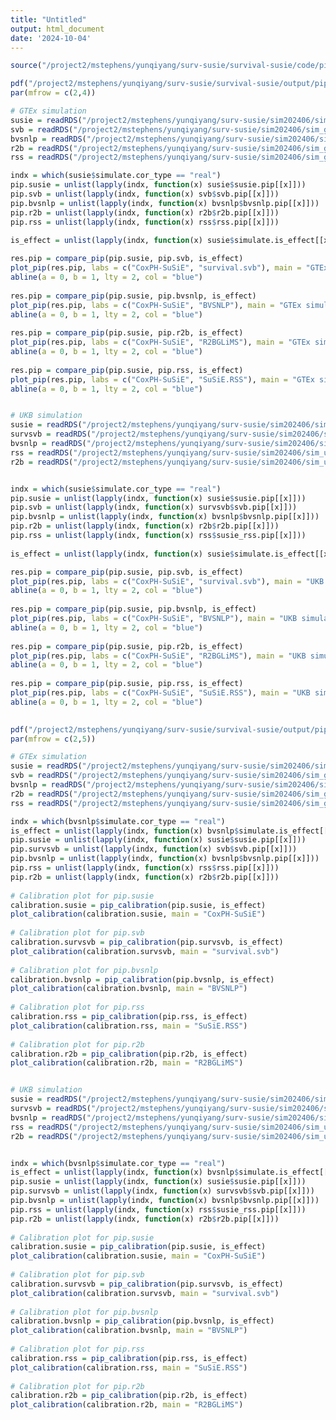 ```yaml
---
title: "Untitled"
output: html_document
date: '2024-10-04'
---
```


```r
source("/project2/mstephens/yunqiyang/surv-susie/survival-susie/code/pip.R")
```

```r
pdf("/project2/mstephens/yunqiyang/surv-susie/survival-susie/output/pip_combined.pdf", height = 8, width = 16)
par(mfrow = c(2,4))

# GTEx simulation
susie = readRDS("/project2/mstephens/yunqiyang/surv-susie/sim202406/sim_gtex_default_iter/susie.rds")
svb = readRDS("/project2/mstephens/yunqiyang/surv-susie/sim202406/sim_gtex_default_iter/svb.rds")
bvsnlp = readRDS("/project2/mstephens/yunqiyang/surv-susie/sim202406/sim_gtex_default_iter/bvsnlp.rds")
r2b = readRDS("/project2/mstephens/yunqiyang/surv-susie/sim202406/sim_gtex_default_iter/r2b.rds")
rss = readRDS("/project2/mstephens/yunqiyang/surv-susie/sim202406/sim_gtex_default_iter/rss.rds")

indx = which(susie$simulate.cor_type == "real")
pip.susie = unlist(lapply(indx, function(x) susie$susie.pip[[x]]))
pip.svb = unlist(lapply(indx, function(x) svb$svb.pip[[x]]))
pip.bvsnlp = unlist(lapply(indx, function(x) bvsnlp$bvsnlp.pip[[x]]))
pip.r2b = unlist(lapply(indx, function(x) r2b$r2b.pip[[x]]))
pip.rss = unlist(lapply(indx, function(x) rss$rss.pip[[x]]))
  
is_effect = unlist(lapply(indx, function(x) susie$simulate.is_effect[[x]]))

res.pip = compare_pip(pip.susie, pip.svb, is_effect)
plot_pip(res.pip, labs = c("CoxPH-SuSiE", "survival.svb"), main = "GTEx simulation")
abline(a = 0, b = 1, lty = 2, col = "blue")
  
res.pip = compare_pip(pip.susie, pip.bvsnlp, is_effect)
plot_pip(res.pip, labs = c("CoxPH-SuSiE", "BVSNLP"), main = "GTEx simulation")
abline(a = 0, b = 1, lty = 2, col = "blue")
  
res.pip = compare_pip(pip.susie, pip.r2b, is_effect)
plot_pip(res.pip, labs = c("CoxPH-SuSiE", "R2BGLiMS"), main = "GTEx simulation")
abline(a = 0, b = 1, lty = 2, col = "blue")
  
res.pip = compare_pip(pip.susie, pip.rss, is_effect)
plot_pip(res.pip, labs = c("CoxPH-SuSiE", "SuSiE.RSS"), main = "GTEx simulation")
abline(a = 0, b = 1, lty = 2, col = "blue")


# UKB simulation
susie = readRDS("/project2/mstephens/yunqiyang/surv-susie/sim202406/sim_ukb_niter10/susie.rds")
survsvb = readRDS("/project2/mstephens/yunqiyang/surv-susie/sim202406/sim_ukb_niter10/survsvb.rds")
bvsnlp = readRDS("/project2/mstephens/yunqiyang/surv-susie/sim202406/sim_ukb_niter10/bvsnlp.rds")
rss = readRDS("/project2/mstephens/yunqiyang/surv-susie/sim202406/sim_ukb_niter10/susie_rss.rds")
r2b = readRDS("/project2/mstephens/yunqiyang/surv-susie/sim202406/sim_ukb_niter10/r2b.rds")


indx = which(susie$simulate.cor_type == "real")
pip.susie = unlist(lapply(indx, function(x) susie$susie.pip[[x]]))
pip.svb = unlist(lapply(indx, function(x) survsvb$svb.pip[[x]]))
pip.bvsnlp = unlist(lapply(indx, function(x) bvsnlp$bvsnlp.pip[[x]]))
pip.r2b = unlist(lapply(indx, function(x) r2b$r2b.pip[[x]]))
pip.rss = unlist(lapply(indx, function(x) rss$susie_rss.pip[[x]]))
  
is_effect = unlist(lapply(indx, function(x) susie$simulate.is_effect[[x]]))

res.pip = compare_pip(pip.susie, pip.svb, is_effect)
plot_pip(res.pip, labs = c("CoxPH-SuSiE", "survival.svb"), main = "UKB simulation")
abline(a = 0, b = 1, lty = 2, col = "blue")
  
res.pip = compare_pip(pip.susie, pip.bvsnlp, is_effect)
plot_pip(res.pip, labs = c("CoxPH-SuSiE", "BVSNLP"), main = "UKB simulation")
abline(a = 0, b = 1, lty = 2, col = "blue")
  
res.pip = compare_pip(pip.susie, pip.r2b, is_effect)
plot_pip(res.pip, labs = c("CoxPH-SuSiE", "R2BGLiMS"), main = "UKB simulation")
abline(a = 0, b = 1, lty = 2, col = "blue")
  
res.pip = compare_pip(pip.susie, pip.rss, is_effect)
plot_pip(res.pip, labs = c("CoxPH-SuSiE", "SuSiE.RSS"), main = "UKB simulation")
abline(a = 0, b = 1, lty = 2, col = "blue")
  

```



```r
pdf("/project2/mstephens/yunqiyang/surv-susie/survival-susie/output/pip_calibration_combined.pdf", height = 8, width = 20)
par(mfrow = c(2,5))

# GTEx simulation
susie = readRDS("/project2/mstephens/yunqiyang/surv-susie/sim202406/sim_gtex_default_iter/susie.rds")
svb = readRDS("/project2/mstephens/yunqiyang/surv-susie/sim202406/sim_gtex_default_iter/svb.rds")
bvsnlp = readRDS("/project2/mstephens/yunqiyang/surv-susie/sim202406/sim_gtex_default_iter/bvsnlp.rds")
r2b = readRDS("/project2/mstephens/yunqiyang/surv-susie/sim202406/sim_gtex_default_iter/r2b.rds")
rss = readRDS("/project2/mstephens/yunqiyang/surv-susie/sim202406/sim_gtex_default_iter/rss.rds")

indx = which(bvsnlp$simulate.cor_type == "real")
is_effect = unlist(lapply(indx, function(x) bvsnlp$simulate.is_effect[[x]]))
pip.susie = unlist(lapply(indx, function(x) susie$susie.pip[[x]]))
pip.survsvb = unlist(lapply(indx, function(x) svb$svb.pip[[x]]))
pip.bvsnlp = unlist(lapply(indx, function(x) bvsnlp$bvsnlp.pip[[x]]))
pip.rss = unlist(lapply(indx, function(x) rss$rss.pip[[x]]))
pip.r2b = unlist(lapply(indx, function(x) r2b$r2b.pip[[x]]))
  
# Calibration plot for pip.susie
calibration.susie = pip_calibration(pip.susie, is_effect)
plot_calibration(calibration.susie, main = "CoxPH-SuSiE")
  
# Calibration plot for pip.svb
calibration.survsvb = pip_calibration(pip.survsvb, is_effect)
plot_calibration(calibration.survsvb, main = "survival.svb")
  
# Calibration plot for pip.bvsnlp
calibration.bvsnlp = pip_calibration(pip.bvsnlp, is_effect)
plot_calibration(calibration.bvsnlp, main = "BVSNLP")
  
# Calibration plot for pip.rss
calibration.rss = pip_calibration(pip.rss, is_effect)
plot_calibration(calibration.rss, main = "SuSiE.RSS")
  
# Calibration plot for pip.r2b
calibration.r2b = pip_calibration(pip.r2b, is_effect)
plot_calibration(calibration.r2b, main = "R2BGLiMS")


# UKB simulation
susie = readRDS("/project2/mstephens/yunqiyang/surv-susie/sim202406/sim_ukb_niter10/susie.rds")
survsvb = readRDS("/project2/mstephens/yunqiyang/surv-susie/sim202406/sim_ukb_niter10/survsvb.rds")
bvsnlp = readRDS("/project2/mstephens/yunqiyang/surv-susie/sim202406/sim_ukb_niter10/bvsnlp.rds")
rss = readRDS("/project2/mstephens/yunqiyang/surv-susie/sim202406/sim_ukb_niter10/susie_rss.rds")
r2b = readRDS("/project2/mstephens/yunqiyang/surv-susie/sim202406/sim_ukb_niter10/r2b.rds")


indx = which(bvsnlp$simulate.cor_type == "real")
is_effect = unlist(lapply(indx, function(x) bvsnlp$simulate.is_effect[[x]]))
pip.susie = unlist(lapply(indx, function(x) susie$susie.pip[[x]]))
pip.survsvb = unlist(lapply(indx, function(x) survsvb$svb.pip[[x]]))
pip.bvsnlp = unlist(lapply(indx, function(x) bvsnlp$bvsnlp.pip[[x]]))
pip.rss = unlist(lapply(indx, function(x) rss$susie_rss.pip[[x]]))
pip.r2b = unlist(lapply(indx, function(x) r2b$r2b.pip[[x]]))
  
# Calibration plot for pip.susie
calibration.susie = pip_calibration(pip.susie, is_effect)
plot_calibration(calibration.susie, main = "CoxPH-SuSiE")
  
# Calibration plot for pip.svb
calibration.survsvb = pip_calibration(pip.survsvb, is_effect)
plot_calibration(calibration.survsvb, main = "survival.svb")
  
# Calibration plot for pip.bvsnlp
calibration.bvsnlp = pip_calibration(pip.bvsnlp, is_effect)
plot_calibration(calibration.bvsnlp, main = "BVSNLP")
  
# Calibration plot for pip.rss
calibration.rss = pip_calibration(pip.rss, is_effect)
plot_calibration(calibration.rss, main = "SuSiE.RSS")
  
# Calibration plot for pip.r2b
calibration.r2b = pip_calibration(pip.r2b, is_effect)
plot_calibration(calibration.r2b, main = "R2BGLiMS")


```
